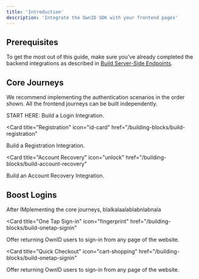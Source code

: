 ```yaml
---
title: 'Introduction'
description: 'Integrate the OwnID SDK with your frontend pages'
---
```


## Prerequisites
To get the most out of this guide, make sure you've already completed the backend integrations as described in [Build Server-Side Endpoints](/building-blocks/build-server-endpoints).

## Core Journeys

We recommend implementing the authentication scenarios in the order shown. All the frontend journeys can be built independently.

<CardGroup>

<Card title="Login" icon="user" href="/building-blocks/build-login">
START HERE: Build a Login Integration.
</Card>

<Card
  title="Registration"
  icon="id-card"
  href="/building-blocks/build-registration"
>
Build a Registration Integration.

</Card>

<Card
  title="Account Recovery"
  icon="unlock"
  href="/building-blocks/build-account-recovery"
>
Build an Account Recovery Integration. 

</Card>

</CardGroup>

## Boost Logins

After IMplementing the core journeys, blalkalaalablabnlabnala

<CardGroup>

<Card
  title="One Tap Sign-in"
  icon="fingerprint"
  href="/building-blocks/build-onetap-signin"
>
Offer returning OwnID users to sign-in from any page of the website.         

</Card>

<Card
  title="Quick Checkout"
  icon="cart-shopping"
  href="/building-blocks/build-onetap-signin"
>
Offer returning OwnID users to sign-in from any page of the website.         

</Card>

</CardGroup>